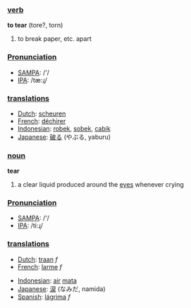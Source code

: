 === [[verb]] ===
'''to tear''' (tore?, torn)
# to break paper, etc. apart 

===[[Pronunciation]]===
*[[w:SAMPA|SAMPA]]: /'/
*[[w:IPA|IPA]]: /tæ:ɻ/

=== [[translation]]s ===
*[[Dutch]]: [[scheuren]]
*[[French]]: [[déchirer]]
*[[Indonesian]]: [[robek]], [[sobek]], [[cabik]]
*[[Japanese]]: [[破る]] (やぶる, yaburu)


=== [[noun]] ===
'''tear'''

# a clear liquid produced around the [[eye|eyes]] whenever crying

===[[Pronunciation]]===
*[[w:SAMPA|SAMPA]]: /'/
*[[w:IPA|IPA]]: /ti:ɻ/

=== [[translation]]s ===
*[[Dutch]]: [[traan]] ''f''
*[[French]]: [[larme]] ''f''

*[[Indonesian]]: [[air]] [[mata]]
*[[Japanese]]: [[涙]] (なみだ, namida)
*[[Spanish]]: [[lágrima]] ''f''